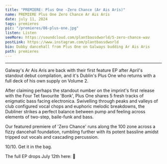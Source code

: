 ```yaml
---
title: "PREMIERE: Plus One -Zero Chance (Ar Ais Arís)"
name: PREMIERE Plus One Zero Chance Ar Ais Arís
date: july 11, 2024
tags: premieres
pic: "/premieres/86-plus-one.jpg"
listen: Listen
seeMore: https://soundcloud.com/plantbassdworld/5-zero-chance-wav
postLink: https://www.instagram.com/plantbassdworld
bio: Dubby dancehall from Plus One on Galways budding Ar Ais Aris
path: premieres
---
```


<SoundCloud url="https://soundcloud.com/plantbassdworld/5-zero-chance-wav" />

<hr />

Galway's Ar Ais Arís are back with their first feature EP after April's standout debut compilation, and it's Dublin's Plus One who returns with a full deck of his own supply on Volume 2.

After claiming perhaps the standout number on the imprint's first release with the Four Tet favourite 'Bonk', Plus One shares 5 fresh tracks of enigmatic bass facing electronica. Swivelling through peaks and valleys of club configured vocal chops and euphoric melodic breakdowns, the Dubliner strikes a perfect balance between pump and feeling across elements of two-step, baile-funk and bass.

Our featured premiere of 'Zero Chance' runs along the 100 zone across a fizzy dancehall foundation, rumbling further with its potent bassline amidst tripped out vocals and cascading percussion.

10/10. Get it in the bag.

The full EP drops July 12th here: <HoverLink url="https://mattfinneganplusone.bandcamp.com/album/ar-ais-ar-s-vol-2-plus-one" external /> 🌱
